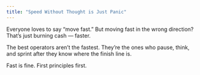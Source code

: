 ```yaml
---
title: "Speed Without Thought is Just Panic"
---
```



<div className={styles.preserve}>

Everyone loves to say “move fast.”
But moving fast in the wrong direction?
That’s just burning cash — faster.

The best operators aren’t the fastest.
They’re the ones who pause, think, and sprint after they know where the finish line is.

Fast is fine.
First principles first.


</div>
